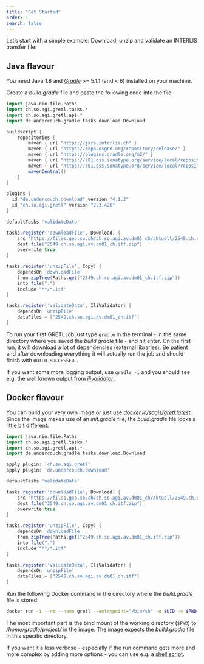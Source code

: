 ```yaml
---
title: "Get Started"
order: 1
search: false
---
```


Let's start with a simple example: Download, unzip and validate an INTERLIS transfer file:

## Java flavour

You need Java 1.8 and [_Gradle_](https://gradle.org) >= 5.1.1 (and < 6) installed on your machine.

Create a _build.gradle_ file and paste the following code into the file:

```groovy
import java.nio.file.Paths
import ch.so.agi.gretl.tasks.*
import ch.so.agi.gretl.api.*
import de.undercouch.gradle.tasks.download.Download

buildscript {
    repositories {
        maven { url "https://jars.interlis.ch" }
        maven { url "https://repo.osgeo.org/repository/release/" }
        maven { url "https://plugins.gradle.org/m2/" }
        maven { url "https://s01.oss.sonatype.org/service/local/repositories/releases/content/" }
        maven { url "https://s01.oss.sonatype.org/service/local/repositories/snapshots/content/" }
        mavenCentral()
    }
}

plugins {
  id "de.undercouch.download" version "4.1.2"
  id "ch.so.agi.gretl" version "2.3.426"
}

defaultTasks 'validateData'

tasks.register('downloadFile', Download) {
    src "https://files.geo.so.ch/ch.so.agi.av.dm01_ch/aktuell/2549.ch.so.agi.av.dm01_ch.itf.zip"
    dest file("2549.ch.so.agi.av.dm01_ch.itf.zip")
    overwrite true
}

tasks.register('unzipFile', Copy) {
    dependsOn 'downloadFile'
    from zipTree(Paths.get("2549.ch.so.agi.av.dm01_ch.itf.zip"))
    into file(".")
    include "**/*.itf"
}

tasks.register('validateData', IliValidator) {
    dependsOn 'unzipFile'
    dataFiles = ["2549.ch.so.agi.av.dm01_ch.itf"]
}
```

To run your first GRETL job just type `gradle` in the terminal - in the same directory where you saved the _build.gradle_ file - and hit enter. On the first run, it will download a lot of dependencies (external libraries). Be patient and after downloading everything it will actually run the job and should finish with `BUILD SUCCESSFUL`.

If you want some more logging output, use `gradle -i` and you should see e.g. the well known output from [_ilivalidator_](https://github.com/claeis/ilivalidator).

## Docker flavour

You can build your very own image or just use [_docker.io/sogis/gretl:latest_](https://hub.docker.com/repository/docker/sogis/gretl/general). Since the image makes use of an _init.gradle_ file, the _build.gradle_ file looks a little bit different:


```groovy
import java.nio.file.Paths
import ch.so.agi.gretl.tasks.*
import ch.so.agi.gretl.api.*
import de.undercouch.gradle.tasks.download.Download

apply plugin: 'ch.so.agi.gretl'
apply plugin: 'de.undercouch.download'

defaultTasks 'validateData'

tasks.register('downloadFile', Download) {
    src "https://files.geo.so.ch/ch.so.agi.av.dm01_ch/aktuell/2549.ch.so.agi.av.dm01_ch.itf.zip"
    dest file("2549.ch.so.agi.av.dm01_ch.itf.zip")
    overwrite true
}

tasks.register('unzipFile', Copy) {
    dependsOn 'downloadFile'
    from zipTree(Paths.get("2549.ch.so.agi.av.dm01_ch.itf.zip"))
    into file(".")
    include "**/*.itf"
}

tasks.register('validateData', IliValidator) {
    dependsOn 'unzipFile'
    dataFiles = ["2549.ch.so.agi.av.dm01_ch.itf"]
}
```

Run the following Docker command in the directory where the _build.gradle_ file is stored:

```bash
docker run -i --rm --name gretl --entrypoint="/bin/sh" -u $UID -v $PWD:/home/gradle/project sogis/gretl:latest -c 'gretl'
```

The most important part is the bind mount of the working directory (`$PWD`) to _/home/gradle/project/_ in the image. The image expects the _build.gradle_ file in this specific directory.

If you want it a less verbose - especially if the run command gets more and more complex by adding more options - you can use e.g. a [shell script](https://raw.githubusercontent.com/sogis/gretljobs/32e1e849332eb46c9b4e480101901de17a984190/start-gretl.sh).

